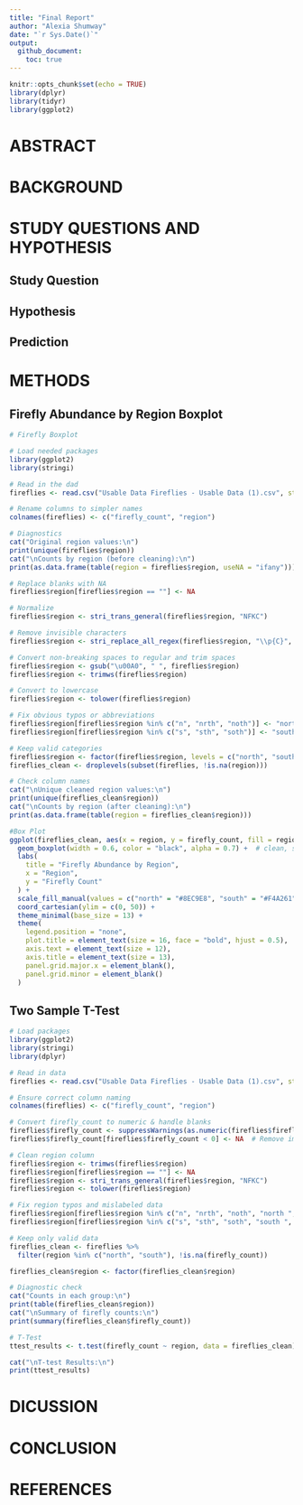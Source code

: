 ```yaml
---
title: "Final Report"
author: "Alexia Shumway"
date: "`r Sys.Date()`"
output:
  github_document:
    toc: true
---
```


```r
knitr::opts_chunk$set(echo = TRUE)
library(dplyr)
library(tidyr)
library(ggplot2)
```

# ABSTRACT


# BACKGROUND

# STUDY QUESTIONS AND HYPOTHESIS

## Study Question


## Hypothesis



## Prediction


# METHODS

## Firefly Abundance by Region Boxplot
```r
# Firefly Boxplot

# Load needed packages
library(ggplot2)
library(stringi)

# Read in the dad
fireflies <- read.csv("Usable Data Fireflies - Usable Data (1).csv", stringsAsFactors = FALSE)

# Rename columns to simpler names
colnames(fireflies) <- c("firefly_count", "region")

# Diagnostics
cat("Original region values:\n")
print(unique(fireflies$region))
cat("\nCounts by region (before cleaning):\n")
print(as.data.frame(table(region = fireflies$region, useNA = "ifany")))

# Replace blanks with NA
fireflies$region[fireflies$region == ""] <- NA

# Normalize 
fireflies$region <- stri_trans_general(fireflies$region, "NFKC")

# Remove invisible characters
fireflies$region <- stri_replace_all_regex(fireflies$region, "\\p{C}", "")

# Convert non-breaking spaces to regular and trim spaces
fireflies$region <- gsub("\u00A0", " ", fireflies$region)
fireflies$region <- trimws(fireflies$region)

# Convert to lowercase
fireflies$region <- tolower(fireflies$region)

# Fix obvious typos or abbreviations
fireflies$region[fireflies$region %in% c("n", "nrth", "noth")] <- "north"
fireflies$region[fireflies$region %in% c("s", "sth", "soth")] <- "south"

# Keep valid categories
fireflies$region <- factor(fireflies$region, levels = c("north", "south"))
fireflies_clean <- droplevels(subset(fireflies, !is.na(region)))

# Check column names
cat("\nUnique cleaned region values:\n")
print(unique(fireflies_clean$region))
cat("\nCounts by region (after cleaning):\n")
print(as.data.frame(table(region = fireflies_clean$region)))

#Box Plot
ggplot(fireflies_clean, aes(x = region, y = firefly_count, fill = region)) +
  geom_boxplot(width = 0.6, color = "black", alpha = 0.7) +  # clean, solid boxes
  labs(
    title = "Firefly Abundance by Region",
    x = "Region",
    y = "Firefly Count"
  ) +
  scale_fill_manual(values = c("north" = "#8EC9E8", "south" = "#F4A261")) +  # subtle professional palette
  coord_cartesian(ylim = c(0, 50)) +
  theme_minimal(base_size = 13) +
  theme(
    legend.position = "none",
    plot.title = element_text(size = 16, face = "bold", hjust = 0.5),
    axis.text = element_text(size = 12),
    axis.title = element_text(size = 13),
    panel.grid.major.x = element_blank(),
    panel.grid.minor = element_blank()
  )

```


## Two Sample T-Test

```r
# Load packages
library(ggplot2)
library(stringi)
library(dplyr)

# Read in data
fireflies <- read.csv("Usable Data Fireflies - Usable Data (1).csv", stringsAsFactors = FALSE)

# Ensure correct column naming
colnames(fireflies) <- c("firefly_count", "region")

# Convert firefly_count to numeric & handle blanks
fireflies$firefly_count <- suppressWarnings(as.numeric(fireflies$firefly_count))
fireflies$firefly_count[fireflies$firefly_count < 0] <- NA  # Remove impossible values if any

# Clean region column
fireflies$region <- trimws(fireflies$region)
fireflies$region[fireflies$region == ""] <- NA
fireflies$region <- stri_trans_general(fireflies$region, "NFKC")
fireflies$region <- tolower(fireflies$region)

# Fix region typos and mislabeled data
fireflies$region[fireflies$region %in% c("n", "nrth", "noth", "north ", "northwest")] <- "north"
fireflies$region[fireflies$region %in% c("s", "sth", "soth", "south ", "southeast")] <- "south"

# Keep only valid data
fireflies_clean <- fireflies %>%
  filter(region %in% c("north", "south"), !is.na(firefly_count))

fireflies_clean$region <- factor(fireflies_clean$region)

# Diagnostic check
cat("Counts in each group:\n")
print(table(fireflies_clean$region))
cat("\nSummary of firefly counts:\n")
print(summary(fireflies_clean$firefly_count))

# T-Test
ttest_results <- t.test(firefly_count ~ region, data = fireflies_clean)

cat("\nT-test Results:\n")
print(ttest_results)

```


# DICUSSION

# CONCLUSION

# REFERENCES

